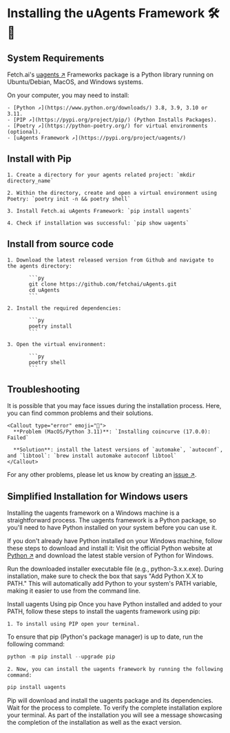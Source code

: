 
# Installing the uAgents Framework 🛠️📲

## System Requirements

Fetch.ai's [uagents ↗️](https://pypi.org/project/uagents/) Frameworks package is a Python library running on Ubuntu/Debian, MacOS, and Windows systems.

On your computer, you may need to install:

    - [Python ↗️](https://www.python.org/downloads/) 3.8, 3.9, 3.10 or 3.11.
    - [PIP ↗️](https://pypi.org/project/pip/) (Python Installs Packages).
    - [Poetry ↗️](https://python-poetry.org/) for virtual environments (optional).
    - [uAgents Framework ↗️](https://pypi.org/project/uagents/)

## Install with Pip

    1. Create a directory for your agents related project: `mkdir directory_name`

    2. Within the directory, create and open a virtual environment using Poetry: `poetry init -n && poetry shell`

    3. Install Fetch.ai uAgents Framework: `pip install uagents`

    4. Check if installation was successful: `pip show uagents`

## Install from source code

    1. Download the latest released version from Github and navigate to the agents directory:

           ```py
           git clone https://github.com/fetchai/uAgents.git
           cd uAgents
           ```

    2. Install the required dependencies:

           ```py
           poetry install
           ```

    3. Open the virtual environment:

           ```py
           poetry shell
           ```

## Troubleshooting

It is possible that you may face issues during the installation process. Here, you can find common problems and their solutions.

    <Callout type="error" emoji="️🚫">
      **Problem (MacOS/Python 3.11)**: `Installing coincurve (17.0.0): Failed`

      **Solution**: install the latest versions of `automake`, `autoconf`, and `libtool`: `brew install automake autoconf libtool`
    </Callout>

For any other problems, please let us know by creating an [issue ↗️](https://github.com/fetchai/uAgents/issues).

## Simplified Installation for Windows users 

Installing the uagents framework on a Windows machine is a straightforward process. The uagents framework is a Python package, so you'll need to have Python installed on your system before you can use it. 


If you don't already have Python installed on your Windows machine, follow these steps to download and install it:
Visit the official Python website at [Python ↗️](https://www.python.org/downloads/windows/) and download the latest stable version of Python for Windows.

Run the downloaded installer executable file (e.g., python-3.x.x.exe).
During installation, make sure to check the box that says "Add Python X.X to PATH." This will automatically add Python to your system's PATH variable, making it easier to use from the command line.


Install uagents Using pip
Once you have Python installed and added to your PATH, follow these steps to install the uagents framework using pip:

    1. To install using PIP open your terminal.
To ensure that pip (Python's package manager) is up to date, run the following command:

```py
python -m pip install --upgrade pip
```

    2. Now, you can install the uagents framework by running the following command:

```py
pip install uagents
```

Pip will download and install the uagents package and its dependencies. Wait for the process to complete. To verify the complete installation explore your terminal. As part of the installation you will see a message showcasing the completion of the installation as well as the exact version. 
